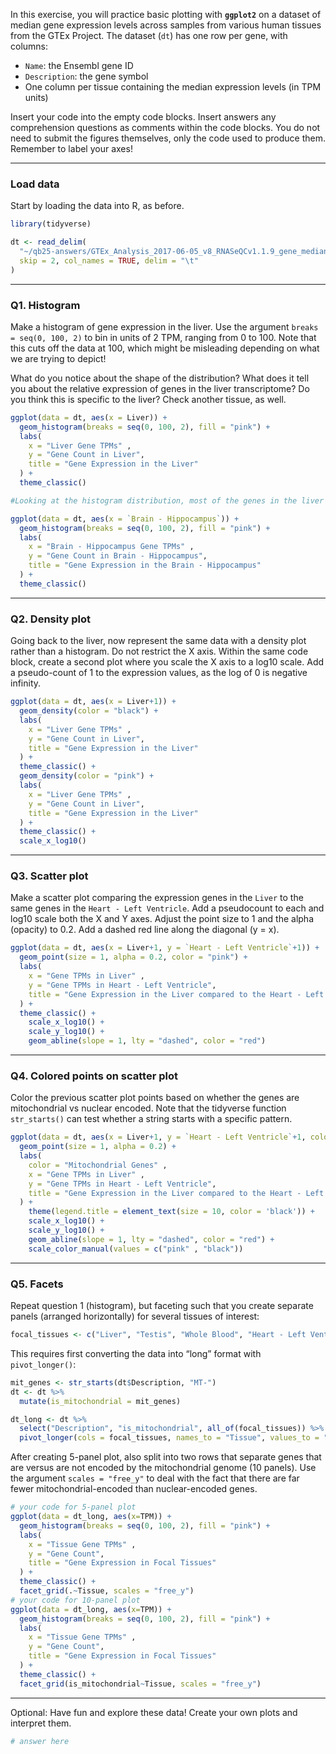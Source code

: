 In this exercise, you will practice basic plotting with **`ggplot2`** on a dataset of median gene expression levels across samples from various human tissues from the GTEx Project. The dataset (`dt`) has one row per gene, with columns:

-   `Name`: the Ensembl gene ID
-   `Description`: the gene symbol
-   One column per tissue containing the median expression levels (in TPM units)

Insert your code into the empty code blocks. Insert answers any comprehension questions as comments within the code blocks. You do not need to submit the figures themselves, only the code used to produce them. Remember to label your axes!

------------------------------------------------------------------------

### Load data

Start by loading the data into R, as before.

```r
library(tidyverse)

dt <- read_delim(
  "~/qb25-answers/GTEx_Analysis_2017-06-05_v8_RNASeQCv1.1.9_gene_median_tpm.gct.gz",
  skip = 2, col_names = TRUE, delim = "\t"
)
```

------------------------------------------------------------------------

### Q1. Histogram

Make a histogram of gene expression in the liver. Use the argument `breaks = seq(0, 100, 2)` to bin in units of 2 TPM, ranging from 0 to 100. Note that this cuts off the data at 100, which might be misleading depending on what we are trying to depict!

What do you notice about the shape of the distribution? What does it tell you about the relative expression of genes in the liver transcriptome? Do you think this is specific to the liver? Check another tissue, as well.

```r
ggplot(data = dt, aes(x = Liver)) + 
  geom_histogram(breaks = seq(0, 100, 2), fill = "pink") +
  labs( 
    x = "Liver Gene TPMs" ,
    y = "Gene Count in Liver",
    title = "Gene Expression in the Liver"
  ) + 
  theme_classic()

#Looking at the histogram distribution, most of the genes in the liver have very low TPMs, at zero or close to zero. There are only some genes which are expressed at high levels. This tells us that the liver only really expresses a fraction of its genes. I think this is common to other tissues, which I can partially support due to looking at Brain-Hippocampus.

ggplot(data = dt, aes(x = `Brain - Hippocampus`)) + 
  geom_histogram(breaks = seq(0, 100, 2), fill = "pink") +
  labs( 
    x = "Brain - Hippocampus Gene TPMs" ,
    y = "Gene Count in Brain - Hippocampus",
    title = "Gene Expression in the Brain - Hippocampus"
  ) + 
  theme_classic()
```

------------------------------------------------------------------------

### Q2. Density plot

Going back to the liver, now represent the same data with a density plot rather than a histogram. Do not restrict the X axis. Within the same code block, create a second plot where you scale the X axis to a log10 scale. Add a pseudo-count of 1 to the expression values, as the log of 0 is negative infinity.

```r
ggplot(data = dt, aes(x = Liver+1)) + 
  geom_density(color = "black") +
  labs( 
    x = "Liver Gene TPMs" ,
    y = "Gene Count in Liver",
    title = "Gene Expression in the Liver"
  ) + 
  theme_classic() + 
  geom_density(color = "pink") +
  labs( 
    x = "Liver Gene TPMs" ,
    y = "Gene Count in Liver",
    title = "Gene Expression in the Liver"
  ) + 
  theme_classic() + 
  scale_x_log10()
```

------------------------------------------------------------------------

### Q3. Scatter plot

Make a scatter plot comparing the expression genes in the `Liver` to the same genes in the `Heart - Left Ventricle`. Add a pseudocount to each and log10 scale both the X and Y axes. Adjust the point size to 1 and the alpha (opacity) to 0.2. Add a dashed red line along the diagonal (y = x).

```r
ggplot(data = dt, aes(x = Liver+1, y = `Heart - Left Ventricle`+1)) + 
  geom_point(size = 1, alpha = 0.2, color = "pink") +
  labs( 
    x = "Gene TPMs in Liver" ,
    y = "Gene TPMs in Heart - Left Ventricle",
    title = "Gene Expression in the Liver compared to the Heart - Left Ventricle"
  ) + 
  theme_classic() +
    scale_x_log10() + 
    scale_y_log10() + 
    geom_abline(slope = 1, lty = "dashed", color = "red")


```

------------------------------------------------------------------------

### Q4. Colored points on scatter plot

Color the previous scatter plot points based on whether the genes are mitochondrial vs nuclear encoded. Note that the tidyverse function `str_starts()` can test whether a string starts with a specific pattern.

```r
ggplot(data = dt, aes(x = Liver+1, y = `Heart - Left Ventricle`+1, color = str_starts(dt$Description, "MT-"))) + 
  geom_point(size = 1, alpha = 0.2) +
  labs(
    color = "Mitochondrial Genes" ,
    x = "Gene TPMs in Liver" ,
    y = "Gene TPMs in Heart - Left Ventricle",
    title = "Gene Expression in the Liver compared to the Heart - Left Ventricle"
  ) + 
    theme(legend.title = element_text(size = 10, color = 'black')) +
    scale_x_log10() + 
    scale_y_log10() + 
    geom_abline(slope = 1, lty = "dashed", color = "red") + 
    scale_color_manual(values = c("pink" , "black"))

```

------------------------------------------------------------------------

### Q5. Facets

Repeat question 1 (histogram), but faceting such that you create separate panels (arranged horizontally) for several tissues of interest:

```r
focal_tissues <- c("Liver", "Testis", "Whole Blood", "Heart - Left Ventricle", "Brain - Cortex")
```

This requires first converting the data into "long" format with `pivot_longer()`:

```r
mit_genes <- str_starts(dt$Description, "MT-")
dt <- dt %>%
  mutate(is_mitochondrial = mit_genes)

dt_long <- dt %>%
  select("Description", "is_mitochondrial", all_of(focal_tissues)) %>%
  pivot_longer(cols = focal_tissues, names_to = "Tissue", values_to = "TPM")
```

After creating 5-panel plot, also split into two rows that separate genes that are versus are not encoded by the mitochondrial genome (10 panels). Use the argument `scales = "free_y"` to deal with the fact that there are far fewer mitochondrial-encoded than nuclear-encoded genes.

```r

# your code for 5-panel plot
ggplot(data = dt_long, aes(x=TPM)) + 
  geom_histogram(breaks = seq(0, 100, 2), fill = "pink") +
  labs( 
    x = "Tissue Gene TPMs" ,
    y = "Gene Count",
    title = "Gene Expression in Focal Tissues"
  ) + 
  theme_classic() + 
  facet_grid(.~Tissue, scales = "free_y")
# your code for 10-panel plot
ggplot(data = dt_long, aes(x=TPM)) + 
  geom_histogram(breaks = seq(0, 100, 2), fill = "pink") +
  labs( 
    x = "Tissue Gene TPMs" ,
    y = "Gene Count",
    title = "Gene Expression in Focal Tissues"
  ) + 
  theme_classic() + 
  facet_grid(is_mitochondrial~Tissue, scales = "free_y")

```

------------------------------------------------------------------------

Optional: Have fun and explore these data! Create your own plots and interpret them.

```r

# answer here
```
